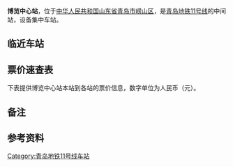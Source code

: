 {{unreferenced|time=2019-03-07T13:20:23+00:00}}
{{Station Infobox
|Station Name=  博览中心站
|Linecolor1  ={{青岛地铁标志色|11}}
|Linecolor2  =
|Linecolor3  =
|Image       =Expo Center Station.jpg
|ImageTitle  =
|Number      =
|Location    =
|Coord       =
|Line        =[[青岛地铁11号线|青岛地铁11号线]]
|Platform    =
|Exit        =
|Time        =
|Time First  =
|Time Last   =
}}

'''博览中心站'''，位于[[中华人民共和国|中华人民共和国]][[山东省|山东省]][[青岛市|青岛市]][[崂山区|崂山区]]，是[[青岛地铁11号线|青岛地铁11号线]]的中间站，设备集中车站。

==临近车站==
{{start rail box|}}
{{s-inop|[[水泊站|水泊站]]|国信体院馆站方向}}
{{s-line|[[青岛地铁11号线|青岛地铁11号线]]||{{青岛地铁标志色|11}}}}
{{s-inop|[[温泉东站|温泉东站]]|田横站方向}}
{{end box}}

==票价速查表==
下表提供博览中心站本站到各站的票价信息，数字单位为人民币（元）。
{{QMp|博览中心站|{{QMp/2|0|0|0|0|7|7|7|7|7|7|7|7|7|7|7|7|7|7|7|7|7|7}}{{QMp/3|8|8|7|7|7|7|7|7|7|7|7|8|7|7|7|7|7|7|7|7|7|7}}{{QMp/11|7|7|7|7|7|6|6|6|6|5|5|4|3|3|3|2|2|2|3|3|4|4}}}}

==备注==
{{NoteFoot}}

==参考资料==
{{RefFoot}}

{{青岛地铁车站}}
{{青岛地铁11号线车站}}

[[Category:青岛地铁11号线车站|Category:青岛地铁11号线车站]]